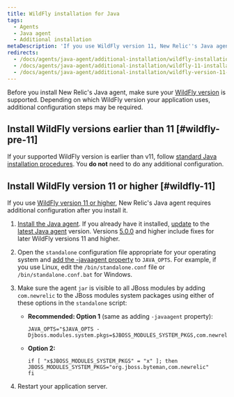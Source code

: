 ```yaml
---
title: WildFly installation for Java
tags:
  - Agents
  - Java agent
  - Additional installation
metaDescription: 'If you use WildFly version 11, New Relic''s Java agent requires additional configuration after you install it.'
redirects:
  - /docs/agents/java-agent/additional-installation/wildfly-installation-java
  - /docs/agents/java-agent/additional-installation/wildfly-11-installation-java
  - /docs/agents/java-agent/additional-installation/wildfly-version-11-installation-java
---
```


Before you install New Relic's Java agent, make sure your [WildFly version](/docs/agents/java-agent/getting-started/compatibility-requirements-java-agent#app-web-servers) is supported. Depending on which WildFly version your application uses, additional configuration steps may be required.

## Install WildFly versions earlier than 11 [#wildfly-pre-11]

If your supported WildFly version is earlier than v11, follow [standard Java installation procedures](/docs/agents/java-agent/installation/install-java-agent). You **do not** need to do any additional configuration.

## Install WildFly version 11 or higher [#wildfly-11]

If you use [WildFly version 11 or higher](http://wildfly.org/), New Relic's Java agent requires additional configuration after you install it.

1. [Install the Java agent](/docs/agents/java-agent/installation/install-java-agent). If you already have it installed, [update](https://docs.newrelic.com/docs/agents/java-agent/installation/update-java-agent#procedures) to the [latest Java agent](https://docs.newrelic.com/docs/release-notes/agent-release-notes/java-release-notes) version. Versions [5.0.0](https://docs.newrelic.com/docs/release-notes/agent-release-notes/java-release-notes/java-agent-500) and higher include fixes for later WildFly versions 11 and higher.
2. Open the `standalone` configuration file appropriate for your operating system and [add the -javaagent property](/docs/agents/java-agent/installation/install-java-agent) to `JAVA_OPTS`. For example, if you use Linux, edit the `/bin/standalone.conf` file or `/bin/standalone.conf.bat` for Windows.
3. Make sure the agent `jar` is visible to all JBoss modules by adding `com.newrelic` to the JBoss modules system packages using either of these options in the `standalone` script:

   * **Recommended: Option 1** (same as adding `-javaagent` property):

     ```
     JAVA_OPTS="$JAVA_OPTS -Djboss.modules.system.pkgs=$JBOSS_MODULES_SYSTEM_PKGS,com.newrelic
     ```
   * **Option 2:**

     ```
     if [ "x$JBOSS_MODULES_SYSTEM_PKGS" = "x" ]; then
     JBOSS_MODULES_SYSTEM_PKGS="org.jboss.byteman,com.newrelic"
     fi
     ```
4. Restart your application server.
